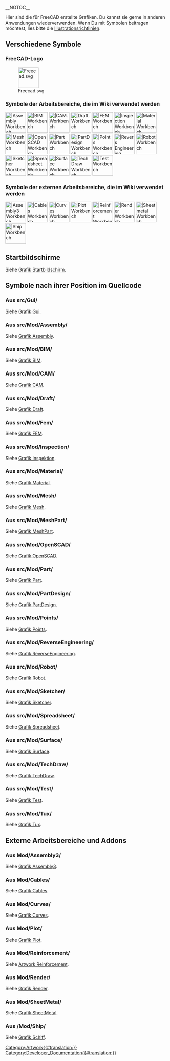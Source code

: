 __NOTOC__
<languages/>

Hier sind die für FreeCAD erstellte Grafiken. Du kannst sie gerne in anderen Anwendungen wiederverwenden. Wenn Du mit Symbolen beitragen möchtest, lies bitte die [[Artwork_Guidelines/de|Illustrationsrichtlinien]].

<span id="Miscellaneous_icons"></span>
==Verschiedene Symbole==

<span id="FreeCAD_logo"></span>
===FreeCAD-Logo===

[[Image:Freecad.svg|64px]]

<span id="Workbench_icons_used_in_the_wiki"></span>
===Symbole der Arbeitsbereiche, die im Wiki verwendet werden===

[[Image:Workbench_Assembly.svg|64px||Assembly Workbench]]
[[Image:Workbench_BIM.svg|64px||BIM Workbench]]
[[Image:Workbench_CAM.svg|64px||CAM. Workbench]]
[[Image:Workbench_Draft.svg|64px||Draft. Workbench]]
[[Image:Workbench_FEM.svg|64px||FEM Workbench]]
[[Image:Workbench_Inspection.svg|64px||Inspection Workbench]]
[[Image:Workbench_Material.svg|64px||Material Workbench]]
[[Image:Workbench_Mesh.svg|64px||Mesh Workbench]]
[[Image:Workbench_OpenSCAD.svg|64px||OpenSCAD Workbench]]
[[Image:Workbench_Part.svg|64px||Part Workbench]]
[[Image:Workbench_PartDesign.svg|64px||PartDesign Workbench]]
[[Image:Workbench_Points.svg|64px||Points Workbench]]
[[Image:Workbench_Reverse_Engineering.svg|64px||Revers Engineering Workbench]]
[[Image:Workbench_Robot.svg|64px||Robot Workbench]]
[[Image:Workbench_Sketcher.svg|64px||Sketcher Workbench]]
[[Image:Workbench_Spreadsheet.svg|64px||Spreadsheet Workbench]]
[[Image:Workbench_Surface.svg|64px||Surface Workbench]]
[[Image:Workbench_TechDraw.svg|64px||TechDraw Workbench]]
[[Image:Workbench_Test.svg|64px||Test Workbench]]


<span id="External_workbench_icons_used_in_the_wiki"></span>
===Symbole der externen Arbeitsbereiche, die im Wiki verwendet werden===

[[Image:Assembly3_workbench_icon.svg|64px||Assembly3 Workbench]]
[[Image:Cables workbench icon.svg|64px||Cables Workbench]]
[[Image:Curves workbench icon.svg|64px||Curves Workbench]]
[[Image:Workbench_Plot.svg|64px||Plot Workbench]]
[[Image:Reinforcement_Workbench.svg‎|64px||Reinforcement Workbench]]
[[Image:Render_workbench_icon.svg‎‎|64px||Render Workbench]]
[[Image:Sheetmetal_workbench_icon.svg|64px||Sheetmetal Workbench]]
[[Image:Workbench_Ship.svg|64px||Ship Workbench]]

<span id="Splash_screens"></span>
==Startbildschirme==

Siehe [[Artwork_Splash_screen/de|Grafik Startbildschirm]].

<span id="Icons_by_their_location_in_the_source_code"></span>
==Symbole nach ihrer Position im Quellcode==

<span id="From_src/Gui/"></span>
===Aus src/Gui/===

Siehe [[Artwork_Gui/de|Grafik Gui]].

<span id="From_src/Mod/Assembly/"></span>
===Aus src/Mod/Assembly/===

Siehe [[Artwork_Assembly/de|Grafik Assembly]].

<span id="From_src/Mod/BIM/"></span>
===Aus src/Mod/BIM/===

Siehe [[Artwork_BIM/de|Grafik BIM]].

<span id="From_src/Mod/CAM/"></span>
===Aus src/Mod/CAM/===

Siehe [[Artwork_CAM/de|Grafik CAM]].

<span id="From_src/Mod/Draft/"></span>
===Aus src/Mod/Draft/===

Siehe [[Artwork_Draft/de|Grafik Draft]].

<span id="From_src/Mod/Fem/"></span>
===Aus src/Mod/Fem/===

Siehe [[Artwork_Fem/de|Grafik FEM]].

<span id="From_src/Mod/Inspection/"></span>
===Aus src/Mod/Inspection/===

Siehe [[Artwork_Inspection/de|Grafik Inspektion]].

<span id="From_src/Mod/Material/"></span>
===Aus src/Mod/Material/===

Siehe [[Artwork_Material/de|Grafik Material]].

<span id="From_src/Mod/Mesh/"></span>
===Aus src/Mod/Mesh/===

Siehe [[Artwork_Mesh/de|Grafik Mesh]].

<span id="From_src/Mod/MeshPart/"></span>
===Aus src/Mod/MeshPart/===

Siehe [[Artwork_MeshPart/de|Grafik MeshPart]].

<span id="From_src/Mod/OpenSCAD/"></span>
===Aus src/Mod/OpenSCAD/===

Siehe [[Artwork_OpenSCAD/de|Grafik OpenSCAD]].

<span id="From_src/Mod/Part/"></span>
===Aus src/Mod/Part/===

Siehe [[Artwork Part/de|Grafik Part]].

<span id="From_src/Mod/PartDesign/"></span>
===Aus src/Mod/PartDesign/===

Siehe [[Artwork PartDesign/de|Grafik PartDesign]].

<span id="From_src/Mod/Points/"></span>
===Aus src/Mod/Points/===

Siehe [[Artwork_Points/de|Grafik Points]].

<span id="From_src/Mod/ReverseEngineering/"></span>
===Aus src/Mod/ReverseEngineering/===

Siehe [[Artwork_ReverseEngineering/de|Grafik ReverseEngineering]].

<span id="From_src/Mod/Robot/"></span>
===Aus src/Mod/Robot/===

Siehe [[Artwork_Robot/de|Grafik Robot]].

<span id="From_src/Mod/Sketcher/"></span>
===Aus src/Mod/Sketcher/===

Siehe [[Artwork_Sketcher/de|Grafik Sketcher]].

<span id="From_src/Mod/Spreadsheet/"></span>
===Aus src/Mod/Spreadsheet/===

Siehe [[Artwork_Spreadsheet/de|Grafik Spreadsheet]].

<span id="From_src/Mod/Surface/"></span>
===Aus src/Mod/Surface/===

Siehe [[Artwork_Surface/de|Grafik Surface]].

<span id="From_src/Mod/TechDraw/"></span>
===Aus src/Mod/TechDraw/===

Siehe [[Artwork_TechDraw/de|Grafik TechDraw]].

<span id="From_src/Mod/Test/"></span>
===Aus src/Mod/Test/===

Siehe [[Artwork_Test/de|Grafik Test]].

<span id="From_src/Mod/Tux/"></span>
===Aus src/Mod/Tux/===

Siehe [[Artwork_Tux/de|Grafik Tux]].

<span id="External_workbenches_and_addons"></span>
==Externe Arbeitsbereiche und Addons==

<span id="From_Mod/Assembly3/"></span>
===Aus Mod/Assembly3/===

Siehe [[Artwork_Assembly3/de|Grafik Assembly3]].

<span id="From_Mod/Cables/"></span>
===Aus Mod/Cables/===

Siehe [[Artwork_Cables/de|Grafik Cables]].

<span id="From_Mod/Curves/"></span>
===Aus Mod/Curves/===

Siehe [[Artwork_Curves/de|Grafik Curves]].

<span id="From_Mod/Plot/"></span>
===Aus Mod/Plot/===

Siehe [[Artwork_Plot/de|Grafik Plot]].

<span id="From_Mod/Reinforcement/"></span>
===Aus Mod/Reinforcement/===

Siehe [[Artwork_Reinforcement/de|Artwork Reinforcement]].

<span id="From_Mod/Render/"></span>
===Aus Mod/Render/=== 

Siehe [[Artwork_Render/de|Grafik Render]].

<span id="From_Mod/SheetMetal/"></span>
===Aus Mod/SheetMetal/===

Siehe [[Artwork_SheetMetal/de|Grafik SheetMetal]].

<span id="From_Mod/Ship/"></span>
===Aus /Mod/Ship/===

Siehe [[Artwork_Ship/de|Grafik Schiff]].


[[Category:Artwork{{#translation:}}]]
[[Category:Developer_Documentation{{#translation:}}]]